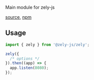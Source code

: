 Main module for zely-js

[source](https://github.com/zely-js/zely/tree/zely4/packages/zely-js), [npm](https://www.npmjs.com/package/@zely-js/zely)

## Usage

```ts
import { zely } from '@zely-js/zely';

zely({
  /* options */
}).then((app) => {
  app.listen(8080);
});
```
